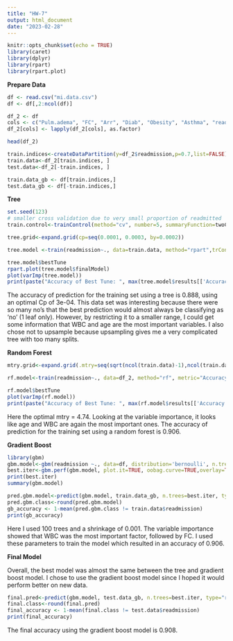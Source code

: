 ```yaml
---
title: "HW-7"
output: html_document
date: "2023-02-28"
---
```


```r
knitr::opts_chunk$set(echo = TRUE)
library(caret)
library(dplyr)
library(rpart)
library(rpart.plot)
```

__Prepare Data__
```r
df <- read.csv("mi.data.csv")
df <- df[,2:ncol(df)]

df_2 <- df
cols <- c("Pulm.adema", "FC", "Arr", "Diab", "Obesity", "Asthma", "readmission")
df_2[cols] <- lapply(df_2[cols], as.factor)

head(df_2)
```

```r
train.indices<-createDataPartition(y=df_2$readmission,p=0.7,list=FALSE)
train.data<-df_2[train.indices, ]
test.data<-df_2[-train.indices, ]

train.data_gb <- df[train.indices,]
test.data_gb <- df[-train.indices,]
```

__Tree__
```r
set.seed(123)
# smaller cross validation due to very small proportion of readmitted
train.control<-trainControl(method="cv", number=5, summaryFunction=twoClassSummary)

tree.grid<-expand.grid(cp=seq(0.0001, 0.0003, by=0.0002))

tree.model <-train(readmission~., data=train.data, method="rpart",trControl=train.control, tuneGrid=tree.grid, metric="Sens")

tree.model$bestTune
rpart.plot(tree.model$finalModel)
plot(varImp(tree.model))
print(paste("Accuracy of Best Tune: ", max(tree.model$results[['Accuracy']])))
```
The accuracy of prediction for the training set using a tree is 0.888, using an optimal Cp of 3e-04. This data set was interesting because there were so many no's that the best prediction would almost always be classifying as 'no' (1 leaf only). However, by restricting it to a smaller range, I could get some information that WBC and age are the most important variables. I also chose not to upsample because upsampling gives me a very complicated tree with too many splits.

__Random Forest__
```r
mtry.grid<-expand.grid(.mtry=seq(sqrt(ncol(train.data)-1),ncol(train.data)-1, by=1))

rf.model<-train(readmission~., data=df_2, method="rf", metric="Accuracy", tuneGrid=mtry.grid, trControl=train.control, ntree=200)

rf.model$bestTune
plot(varImp(rf.model))
print(paste("Accuracy of Best Tune: ", max(rf.model$results[['Accuracy']])))
```
Here the optimal mtry = 4.74. Looking at the variable importance, it looks like age and WBC are again the most important ones. The accuracy of prediction for the training set using a random forest is 0.906. 

__Gradient Boost__
```r
library(gbm)
gbm.model<-gbm(readmission ~., data=df, distribution='bernoulli', n.trees=100, shrinkage=0.001)
best.iter<-gbm.perf(gbm.model, plot.it=TRUE, oobag.curve=TRUE,overlay=TRUE, method='OOB')
print(best.iter)
summary(gbm.model)

pred.gbm.model<-predict(gbm.model, train.data_gb, n.trees=best.iter, type="response")
pred.gbm.class<-round(pred.gbm.model)
gb_accuracy <- 1-mean(pred.gbm.class != train.data$readmission)
print(gb_accuracy)
```
Here I used 100 trees and a shrinkage of 0.001. The variable importance showed that WBC was the most important factor, followed by FC. I used these parameters to train the model which resulted in an accuracy of 0.906.

__Final Model__

Overall, the best model was almost the same between the tree and gradient boost model. I chose to use the gradient boost model since I hoped it would perform better on new data.
```r
final.pred<-predict(gbm.model, test.data_gb, n.trees=best.iter, type="response")
final.class<-round(final.pred)
final_accuracy <- 1-mean(final.class != test.data$readmission)
print(final_accuracy)
```
The final accuracy using the gradient boost model is 0.908. 